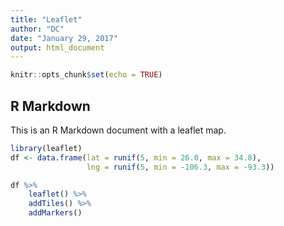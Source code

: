 ---
title: "Leaflet"
author: "DC"
date: "January 29, 2017"
output: html_document
---

```{r setup, include=FALSE}
knitr::opts_chunk$set(echo = TRUE)
```

## R Markdown

This is an R Markdown document with a leaflet map.

```{r echo=FALSE}
library(leaflet)
df <- data.frame(lat = runif(5, min = 26.0, max = 34.8),
                 lng = runif(5, min = -106.3, max = -93.3))

df %>%
    leaflet() %>%
    addTiles() %>%
    addMarkers()
```

